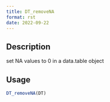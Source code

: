 ```yaml
--- 
title: DT_removeNA 
format: rst 
date: 2022-09-22 
--- 
```


## Description

set NA values to 0 in a data.table object


## Usage

```r
DT_removeNA(DT)
```


